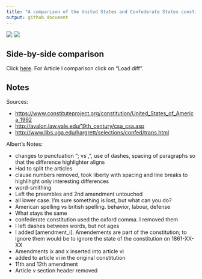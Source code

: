 ```yaml
---
title: "A comparison of the United States and Confederate States constitutions on March 11, 1861"
output: github_document
---
```


![](united_states_seal.png)
![](confederate_states_seal.png)

## Side-by-side comparison

Click [here](https://github.com/rudeboybert/constitution/pull/1/files?diff=split). For Article I comparison click on "Load diff".

## Notes

Sources:

* <https://www.constituteproject.org/constitution/United_States_of_America_1992>
* <http://avalon.law.yale.edu/19th_century/csa_csa.asp>
* <http://www.libs.uga.edu/hargrett/selections/confed/trans.html>

Albert's Notes:

* changes to punctuation "; vs ,", use of dashes, spacing of paragraphs so that the difference highlighter aligns
* Had to split the articles
* clause numbers removed, took liberty with spacing and line breaks to highlihght only interesting differences
* word-smithing
* Left the preambles and 2nd amendment untouched
* all lower case. I'm sure something is lost, but what can you do?
* American spelling vs british spelling. behavior, labour, defense
* What stays the same
* confederate constitution used the oxford comma. I removed them
* I left dashes between words, but not ages
* I added [amendment_i]. Amendements are part of the constitution; to ignore them would be to ignore the state of the constitution on 1861-XX-XX
* Amendments ix and x inserted into article vi
* added to article vi in the original constitution 
* 11th and 12th amendment
* Article v section header removed
